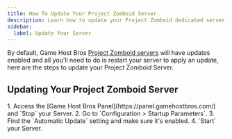 ```yaml
---
title: How To Update Your Project Zomboid Server
description: Learn how to update your Project Zomboid dedicated server.
sidebar:
  label: Update Your Server
---
```


By default, Game Host Bros [Project Zomboid servers](https://www.gamehostbros.com/project-zomboid-server-hosting/) will have updates enabled and all you'll need to do is restart your server to apply an update, here are the steps to update your Project Zomboid Server.

## Updating Your Project Zomboid Server

<Steps>
1. Access the [Game Host Bros Panel](https://panel.gamehostbros.com/) and `Stop` your Server.
2. Go to `Configuration > Startup Parameters`.
3. Find the `Automatic Update` setting and make sure it's enabled.
4. `Start` your Server.
</Steps>